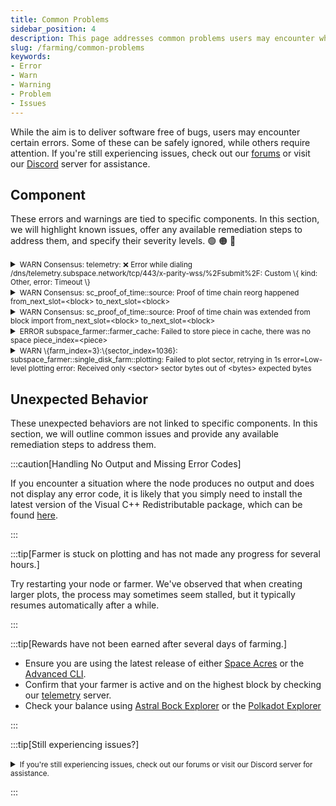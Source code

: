 ```yaml
---
title: Common Problems
sidebar_position: 4
description: This page addresses common problems users may encounter while using Autonomys software. It provides details on specific errors, their severity levels, and suggested remediation steps, helping users troubleshoot effectively.
slug: /farming/common-problems
keywords:
- Error
- Warn
- Warning
- Problem
- Issues
---
```



While the aim is to deliver software free of bugs, users may encounter certain errors. Some of these can be safely ignored, while others require attention. If you're still experiencing issues, check out our [forums](https://forum.autonomys.xyz/search?expanded=false&q=tags) or visit our [Discord](https://discord.com/channels/864285291518361610/864285291518361613) server for assistance.

## Component

These errors and warnings are tied to specific components. In this section, we will highlight known issues, offer any available remediation steps to address them, and specify their severity levels. 🟢 🟠 🔴

<Tabs queryString="component">


<TabItem value="node" label="Node" default>

<details>
<summary><small>WARN Consensus: telemetry: ❌ Error while dialing /dns/telemetry.subspace.network/tcp/443/x-parity-wss/%2Fsubmit%2F: Custom \{ kind: Other, error: Timeout \}</small></summary>

🟢 This error is specifically related to the telemetry server. It may occur occasionally, but it has no impact on farming operations and can be safely ignored.

<small>Last Confirmed: gemini-3h-2024-oct-03</small>
</details>

<details>
<summary><small>WARN Consensus: sc_proof_of_time::source: Proof of time chain reorg happened from_next_slot=&lt;block&gt; to_next_slot=&lt;block&gt;</small></summary>


🟠 This situation arises when two or more valid blocks are created at the same height in the blockchain. Initially, network nodes may disagree on which block to add to the chain, resulting in multiple temporary forks. Once this disagreement is resolved, the blocks from the discarded fork become orphaned, and the chain reorganizes to incorporate the blocks from the winning fork.

This should resolve on its own.

<small>Last Confirmed: gemini-3h-2024-oct-03</small>
</details>

<details>
<summary><small>WARN Consensus: sc_proof_of_time::source: Proof of time chain was extended from block import from_next_slot=&lt;block&gt; to_next_slot=&lt;block&gt;</small></summary>


🟠 This warning message should not affect your rewards or the operation of your node. It's just a log message indicating the normal operation of the network.

<small>Last Confirmed: gemini-3h-2024-oct-03</small>
</details>

</TabItem>


<TabItem value="farmer" label="Farmer">

<details>
<summary><small>ERROR subspace_farmer::farmer_cache: Failed to store piece in cache, there was no space piece_index=&lt;piece&gt;</small></summary>


🔴 This indicates that there is not enough space in the cache to store a new piece of data.

The drive where you are storing your plot is out of space. Reduce the plot size and restart the farmer. Additionally, ensure that you are saving the plot to the correct drive and that it is properly mounted.

<small>Last Confirmed: gemini-3h-2024-oct-03</small>
</details>

</TabItem>


<TabItem value="farming-cluster" label="Farming Cluster">

<details>
<summary><small>WARN \{farm_index=3}:\{sector_index=1036}: subspace_farmer::single_disk_farm::plotting: Failed to plot sector, retrying in 1s error=Low-level plotting error: Received only &lt;sector&gt; sector bytes out of &lt;bytes&gt; expected bytes</small></summary>


🟠 This is a known issue that is actively being investigated. To help mitigate these errors, run your NATS component on the same system as your Controller, Cache, and Plotter components.

<small>Last Confirmed: gemini-3h-2024-oct-03</small>
</details>

</TabItem>

</Tabs>

## Unexpected Behavior

These unexpected behaviors are not linked to specific components. In this section, we will outline common issues and provide any available remediation steps to address them.

:::caution[Handling No Output and Missing Error Codes]

If you encounter a situation where the node produces no output and does not display any error code, it is likely that you simply need to install the latest version of the Visual C++ Redistributable package, which can be found [here](https://learn.microsoft.com/en-us/cpp/windows/latest-supported-vc-redist).

:::

:::tip[Farmer is stuck on plotting and has not made any progress for several hours.]

Try restarting your node or farmer. We've observed that when creating larger plots, the process may sometimes seem stalled, but it typically resumes automatically after a while.

:::

:::tip[Rewards have not been earned after several days of farming.]

- Ensure you are using the latest release of either [Space Acres](https://github.com/autonomys/space-acres/releases) or the [Advanced CLI](https://github.com/autonomys/subspace/releases).
- Confirm that your farmer is active and on the highest block by checking our [telemetry](https://telemetry.subspace.network) server.
- Check your balance using [Astral Bock Explorer](https://astral.autonomys.xyz) or the [Polkadot Explorer](https://polkadot.js.org/apps/?rpc=wss%3A%2F%2Frpc-0.gemini-3h.subspace.network%2Fws#/explorer)

:::


:::tip[Still experiencing issues?]

<details>

<summary>
<small>If you're still experiencing issues, check out our forums or visit our Discord server for assistance.</small>
</summary>

<iframe src="https://forum.autonomys.xyz/search?expanded=false&q=tags%3Afaq%20order%3Alatest" width="100%" height="600px" frameborder="0" scrolling="auto"></iframe>

</details>

:::